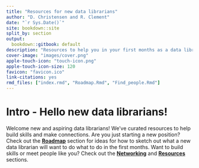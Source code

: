 ```yaml
---
title: "Resources for new data librarians"
author: "D. Christensen and R. Clement"
date: "`r Sys.Date()`"
site: bookdown::site
split_by: section
output:
  bookdown::gitbook: default
description: "Resources to help you in your first months as a data librarian"
cover-image: "images/cover.png"
apple-touch-icon: "touch-icon.png"
apple-touch-icon-size: 120
favicon: "favicon.ico"
link-citations: yes
rmd_files: ["index.rmd", "Roadmap.Rmd", "Find_people.Rmd"]
---
```


# Intro - Hello new data librarians! {#intro}
Welcome new and aspiring data librarians! We've curated resources to help build skills and make connections. Are you just starting a new position? Check out the __[Roadmap](#roadmap)__ section for ideas for how to sketch out what a new data librarian will want to do what to do in the first months. Want to build skills or meet people like you? Check out the __[Networking](#networking)__ and __[Resources](#resources)__ sections.